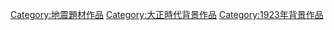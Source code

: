 [[Category:地震題材作品|Category:地震題材作品]]
[[Category:大正時代背景作品|Category:大正時代背景作品]]
[[Category:1923年背景作品|Category:1923年背景作品]]